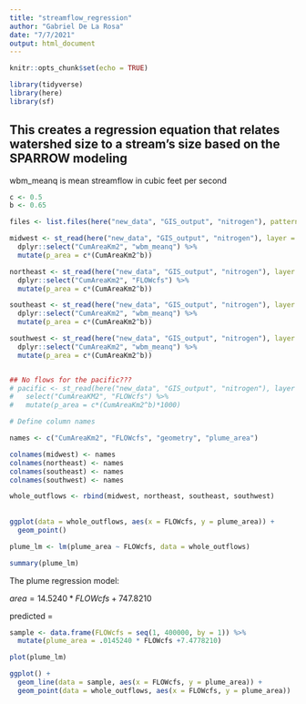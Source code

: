 ```yaml
---
title: "streamflow_regression"
author: "Gabriel De La Rosa"
date: "7/7/2021"
output: html_document
---
```


```r
knitr::opts_chunk$set(echo = TRUE)

library(tidyverse)
library(here)
library(sf)
```

## This creates a regression equation that relates watershed size to a stream's size based on the SPARROW modeling

wbm_meanq is mean streamflow in cubic feet per second

```r
c <- 0.5
b <- 0.65

files <- list.files(here("new_data", "GIS_output", "nitrogen"), pattern = "snapjoin", full.names = TRUE)

midwest <- st_read(here("new_data", "GIS_output", "nitrogen"), layer = "midwest_snapjoin_tn") %>% 
  dplyr::select("CumAreaKm2", "wbm_meanq") %>% 
  mutate(p_area = c*(CumAreaKm2^b))

northeast <- st_read(here("new_data", "GIS_output", "nitrogen"), layer = "northeast_snapjoin") %>% 
  dplyr::select("CumAreaKm2", "FLOWcfs") %>% 
  mutate(p_area = c*(CumAreaKm2^b))

southeast <- st_read(here("new_data", "GIS_output", "nitrogen"), layer = "southeast_snapjoin") %>% 
  dplyr::select("CumAreaKm2", "wbm_meanq") %>% 
  mutate(p_area = c*(CumAreaKm2^b))

southwest <- st_read(here("new_data", "GIS_output", "nitrogen"), layer = "southwest_snapjoin") %>% 
  dplyr::select("CumAreaKm2", "wbm_meanq") %>% 
  mutate(p_area = c*(CumAreaKm2^b))


## No flows for the pacific???
# pacific <- st_read(here("new_data", "GIS_output", "nitrogen"), layer = "pac_snapjoin") %>% 
#   select("CumAreaKM2", "FLOWcfs") %>% 
#   mutate(p_area = c*(CumAreaKm2^b)*1000)

# Define column names

names <- c("CumAreaKm2", "FLOWcfs", "geometry", "plume_area")

colnames(midwest) <- names
colnames(northeast) <- names
colnames(southeast) <- names
colnames(southwest) <- names

whole_outflows <- rbind(midwest, northeast, southeast, southwest)
  
  
ggplot(data = whole_outflows, aes(x = FLOWcfs, y = plume_area)) +
  geom_point()

plume_lm <- lm(plume_area ~ FLOWcfs, data = whole_outflows)

summary(plume_lm)

```

The plume regression model:

$area = 14.5240 * FLOWcfs + 747.8210$

predicted = 
```r
sample <- data.frame(FLOWcfs = seq(1, 400000, by = 1)) %>% 
  mutate(plume_area = .0145240 * FLOWcfs +7.4778210)

plot(plume_lm)

ggplot() +
  geom_line(data = sample, aes(x = FLOWcfs, y = plume_area)) +
  geom_point(data = whole_outflows, aes(x = FLOWcfs, y = plume_area))

```

